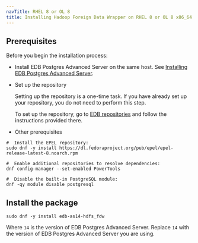 ```yaml
---
navTitle: RHEL 8 or OL 8
title: Installing Hadoop Foreign Data Wrapper on RHEL 8 or OL 8 x86_64
---
```


## Prerequisites

Before you begin the installation process:

- Install EDB Postgres Advanced Server on the same host. See [Installing EDB Postgres Advanced Server](/epas/latest/epas_inst_linux).

- Set up the repository

  Setting up the repository is a one-time task. If you have already set up your repository, you do not need to perform this step.

  To set up the repository, go to [EDB repositories](https://www.enterprisedb.com/repos-downloads) and follow the instructions provided there.

- Other prerequisites

```shell
#  Install the EPEL repository:
sudo dnf -y install https://dl.fedoraproject.org/pub/epel/epel-release-latest-8.noarch.rpm

#  Enable additional repositories to resolve dependencies:
dnf config-manager --set-enabled PowerTools

#  Disable the built-in PostgreSQL module:
dnf -qy module disable postgresql
```

## Install the package

```shell
sudo dnf -y install edb-as14-hdfs_fdw
```

Where `14` is the version of EDB Postgres Advanced Server. Replace `14` with the version of EDB Postgres Advanced Server you are using.
